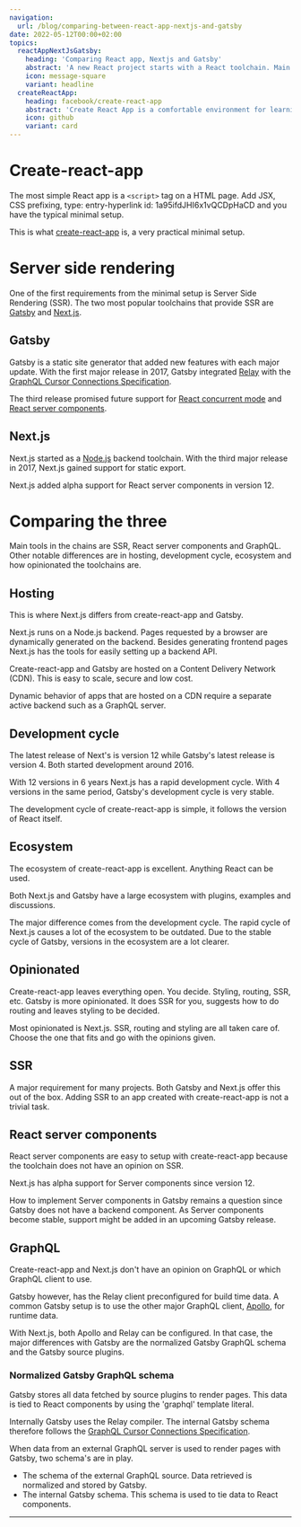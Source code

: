 ```yaml
---
navigation:
  url: /blog/comparing-between-react-app-nextjs-and-gatsby
date: 2022-05-12T00:00+02:00
topics:
  reactAppNextJsGatsby:
    heading: 'Comparing React app, Nextjs and Gatsby'
    abstract: 'A new React project starts with a React toolchain. Main tools in the chains are SSR, React server components and GraphQL.'
    icon: message-square
    variant: headline
  createReactApp:
    heading: facebook/create-react-app
    abstract: 'Create React App is a comfortable environment for learning React, and is the best way to start building a new single-page application in React.'
    icon: github
    variant: card
---
```

# Create-react-app

The most simple React app is a `<script>` tag on a HTML page. Add JSX, CSS prefixing, type: entry-hyperlink id: 1a95ifdJHI6x1vQCDpHaCD and you have the typical minimal setup.

This is what [create-react-app](https://github.com/facebook/create-react-app) is, a very practical minimal setup.

# Server side rendering

One of the first requirements from the minimal setup is Server Side Rendering (SSR). The two most popular toolchains that provide SSR are [Gatsby](https://www.gatsbyjs.com) and [Next.js](https://nextjs.org).

## Gatsby

Gatsby is a static site generator that added new features with each major update. With the first major release in 2017, Gatsby integrated [Relay](https://relay.dev) with the [GraphQL Cursor Connections Specification](https://relay.dev/graphql/connections.htm).

The third release promised future support for [React concurrent mode](https://reactjs.org/blog/2022/03/29/react-v18.html#what-is-concurrent-react) and [React server components](https://reactjs.org/blog/2022/03/29/react-v18.html#server-components-is-still-in-development).

## Next.js

Next.js started as a [Node.js](https://nodejs.org/en/) backend toolchain. With the third major release in 2017, Next.js gained support for static export.

Next.js added alpha support for React server components in version 12.

# Comparing the three

Main tools in the chains are SSR, React server components and GraphQL. Other notable differences are in hosting, development cycle, ecosystem and how opinionated the toolchains are.

## Hosting

This is where Next.js differs from create-react-app and Gatsby.

Next.js runs on a Node.js backend. Pages requested by a browser are dynamically generated on the backend. Besides generating frontend pages Next.js has the tools for easily setting up a backend API.

Create-react-app and Gatsby are hosted on a Content Delivery Network (CDN). This is easy to scale, secure and low cost.

Dynamic behavior of apps that are hosted on a CDN require a separate active backend such as a GraphQL server.

## Development cycle

The latest release of Next's is version 12 while Gatsby's latest release is version 4\. Both started development around 2016.

With 12 versions in 6 years Next.js has a rapid development cycle. With 4 versions in the same period, Gatsby's development cycle is very stable.

The development cycle of create-react-app is simple, it follows the version of React itself.

## Ecosystem

The ecosystem of create-react-app is excellent. Anything React can be used.

Both Next.js and Gatsby have a large ecosystem with plugins, examples and discussions.

The major difference comes from the development cycle. The rapid cycle of Next.js causes a lot of the ecosystem to be outdated. Due to the stable cycle of Gatsby, versions in the ecosystem are a lot clearer.

## Opinionated

Create-react-app leaves everything open. You decide. Styling, routing, SSR, etc. Gatsby is more opinionated. It does SSR for you, suggests how to do routing and leaves styling to be decided.

Most opinionated is Next.js. SSR, routing and styling are all taken care of. Choose the one that fits and go with the opinions given.

## SSR

A major requirement for many projects. Both Gatsby and Next.js offer this out of the box. Adding SSR to an app created with create-react-app is not a trivial task.

## React server components

React server components are easy to setup with create-react-app because the toolchain does not have an opinion on SSR.

Next.js has alpha support for Server components since version 12.

How to implement Server components in Gatsby remains a question since Gatsby does not have a backend component. As Server components become stable, support might be added in an upcoming Gatsby release.

## GraphQL

Create-react-app and Next.js don't have an opinion on GraphQL or which GraphQL client to use.

Gatsby however, has the Relay client preconfigured for build time data. A common Gatsby setup is to use the other major GraphQL client, [Apollo](https://www.apollographql.com), for runtime data.

With Next.js, both Apollo and Relay can be configured. In that case, the major differences with Gatsby are the normalized Gatsby GraphQL schema and the Gatsby source plugins.

### Normalized Gatsby GraphQL schema

Gatsby stores all data fetched by source plugins to render pages. This data is tied to React components by using the 'graphql' template literal.

Internally Gatsby uses the Relay compiler. The internal Gatsby schema therefore follows the [GraphQL Cursor Connections Specification](https://relay.dev/graphql/connections.htm).

When data from an external GraphQL server is used to render pages with Gatsby, two schema's are in play.

* The schema of the external GraphQL source. Data retrieved is normalized and stored by Gatsby.
* The internal Gatsby schema. This schema is used to tie data to React components.

---

